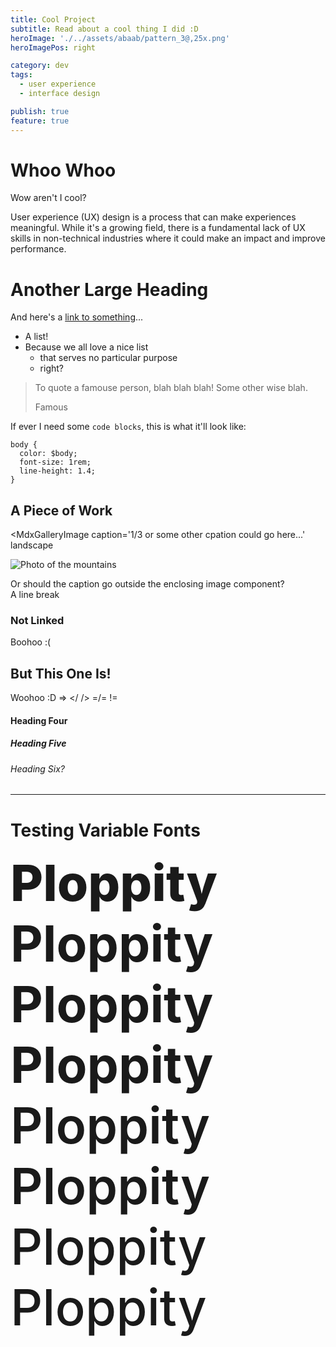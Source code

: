 ```yaml
---
title: Cool Project
subtitle: Read about a cool thing I did :D
heroImage: './../assets/abaab/pattern_3@,25x.png'
heroImagePos: right

category: dev
tags:
  - user experience
  - interface design

publish: true
feature: true
---
```


# Whoo Whoo

Wow aren't I cool?

User experience (UX) design is a process that can make experiences meaningful. While it's a growing field, there is a fundamental lack of UX skills in non-technical industries where it could make an impact and improve performance.

# Another Large Heading

And here's a [link to something](/)...

* A list!
* Because we all love a nice list
  * that serves no particular purpose
  * right?

> To quote a famouse person, blah blah blah!
> Some other wise blah.
>
> Famous

If ever I need some `code blocks`, this is what it'll look like:
```
body {
  color: $body;
  font-size: 1rem;
  line-height: 1.4;
}
```

## A Piece of Work


<!-- ![Photo of the mountains](./../assets/wolfgang-hasselmann-yhH7ER4T0JI-unsplash.jpg) -->

<MdxGalleryImage
  caption='1/3 or some other cpation could go here...'
  landscape
>

  <img src='./../assets/wolfgang-hasselmann-yhH7ER4T0JI-unsplash.jpg' alt='Photo of the mountains' />

</MdxGalleryImage>

Or should the caption go outside the enclosing image component?  
A line break


### Not Linked

Boohoo :(

## But This One Is!

Woohoo :D => </ /> =/= !=

#### Heading Four

##### Heading Five

###### Heading Six?

---

# Testing Variable Fonts

<p style="font-size: 5rem; margin: 0; font-weight: 800">Ploppity</p>
<p style="font-size: 5rem; margin: 0; font-weight: 750">Ploppity</p>
<p style="font-size: 5rem; margin: 0; font-weight: 730">Ploppity</p>
<p style="font-size: 5rem; margin: 0; font-weight: 680">Ploppity</p>
<p style="font-size: 5rem; margin: 0; font-weight: 630">Ploppity</p>
<p style="font-size: 5rem; margin: 0; font-weight: 580">Ploppity</p>
<p style="font-size: 5rem; margin: 0; font-weight: 530">Ploppity</p>
<p style="font-size: 5rem; margin: 0; font-weight: 480">Ploppity</p>